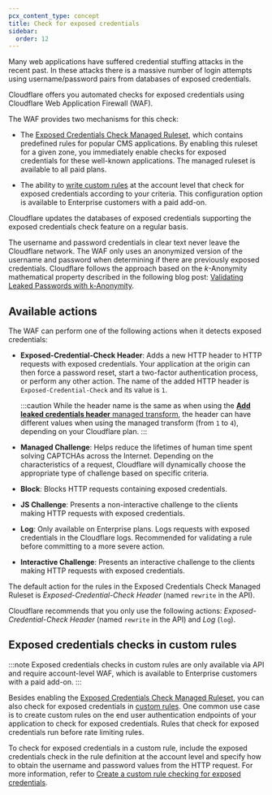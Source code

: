 ```yaml
---
pcx_content_type: concept
title: Check for exposed credentials
sidebar:
  order: 12
---
```



Many web applications have suffered <GlossaryTooltip term="credential stuffing">credential stuffing</GlossaryTooltip> attacks in the recent past. In these attacks there is a massive number of login attempts using username/password pairs from databases of <GlossaryTooltip term="leaked credentials">exposed credentials</GlossaryTooltip>.

Cloudflare offers you automated checks for exposed credentials using Cloudflare Web Application Firewall (WAF).

<Render file="leaked-credentials-recommend-detection" />

The WAF provides two mechanisms for this check:

- The [Exposed Credentials Check Managed Ruleset](/waf/managed-rules/reference/exposed-credentials-check/), which contains predefined rules for popular CMS applications. By enabling this ruleset for a given zone, you immediately enable checks for exposed credentials for these well-known applications. The managed ruleset is available to all paid plans.

- The ability to [write custom rules](#exposed-credentials-checks-in-custom-rules) at the account level that check for exposed credentials according to your criteria. This configuration option is available to Enterprise customers with a paid add-on.

Cloudflare updates the databases of exposed credentials supporting the exposed credentials check feature on a regular basis.

The username and password credentials in clear text never leave the Cloudflare network. The WAF only uses an anonymized version of the username and password when determining if there are previously exposed credentials. Cloudflare follows the approach based on the _k_-Anonymity mathematical property described in the following blog post: [Validating Leaked Passwords with k-Anonymity](https://blog.cloudflare.com/validating-leaked-passwords-with-k-anonymity/).

## Available actions

The WAF can perform one of the following actions when it detects exposed credentials:

- **Exposed-Credential-Check Header**: Adds a new HTTP header to HTTP requests with exposed credentials. Your application at the origin can then force a password reset, start a two-factor authentication process, or perform any other action. The name of the added HTTP header is `Exposed-Credential-Check` and its value is `1`.

  :::caution
  While the header name is the same as when using the [**Add leaked credentials header** managed transform](/rules/transform/managed-transforms/reference/#add-leaked-credentials-header), the header can have different values when using the managed transform (from `1` to `4`), depending on your Cloudflare plan.
  :::

- **Managed Challenge**: Helps reduce the lifetimes of human time spent solving CAPTCHAs across the Internet. Depending on the characteristics of a request, Cloudflare will dynamically choose the appropriate type of challenge based on specific criteria.
- **Block**: Blocks HTTP requests containing exposed credentials.
- **JS Challenge**: Presents a non-interactive challenge to the clients making HTTP requests with exposed credentials.
- **Log**: Only available on Enterprise plans. Logs requests with exposed credentials in the Cloudflare logs. Recommended for validating a rule before committing to a more severe action.
- **Interactive Challenge**: Presents an interactive challenge to the clients making HTTP requests with exposed credentials.

The default action for the rules in the Exposed Credentials Check Managed Ruleset is _Exposed-Credential-Check Header_ (named `rewrite` in the API).

Cloudflare recommends that you only use the following actions: _Exposed-Credential-Check Header_ (named `rewrite` in the API) and _Log_ (`log`).

## Exposed credentials checks in custom rules

:::note
Exposed credentials checks in custom rules are only available via API and require account-level WAF, which is available to Enterprise customers with a paid add-on.
:::

Besides enabling the [Exposed Credentials Check Managed Ruleset](/waf/managed-rules/reference/exposed-credentials-check/), you can also check for exposed credentials in [custom rules](/waf/custom-rules/). One common use case is to create custom rules on the end user authentication endpoints of your application to check for exposed credentials. Rules that check for exposed credentials run before rate limiting rules.

To check for exposed credentials in a custom rule, include the exposed credentials check in the rule definition at the account level and specify how to obtain the username and password values from the HTTP request. For more information, refer to [Create a custom rule checking for exposed credentials](/waf/managed-rules/check-for-exposed-credentials/configure-api/#create-a-custom-rule-checking-for-exposed-credentials).
